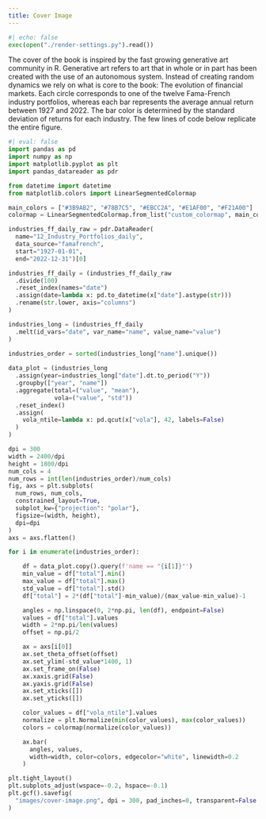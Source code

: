 ```yaml
---
title: Cover Image
---
```


```python
#| echo: false
exec(open("./render-settings.py").read())
```

The cover of the book is inspired by the fast growing generative art community in R.\index{Generative art} Generative art refers to art that in whole or in part has been created with the use of an autonomous system. Instead of creating random dynamics we rely on what is core to the book: The evolution of financial markets. Each circle corresponds to one of the twelve Fama-French industry portfolios, whereas each bar represents the average annual return between 1927 and 2022. The bar color is determined by the standard deviation of returns for each industry. The few lines of code below replicate the entire figure. 

```python
#| eval: false
import pandas as pd
import numpy as np
import matplotlib.pyplot as plt
import pandas_datareader as pdr

from datetime import datetime
from matplotlib.colors import LinearSegmentedColormap

main_colors = ["#3B9AB2", "#78B7C5", "#EBCC2A", "#E1AF00", "#F21A00"]
colormap = LinearSegmentedColormap.from_list("custom_colormap", main_colors)

industries_ff_daily_raw = pdr.DataReader(
  name="12_Industry_Portfolios_daily",
  data_source="famafrench", 
  start="1927-01-01", 
  end="2022-12-31")[0]

industries_ff_daily = (industries_ff_daily_raw
  .divide(100)
  .reset_index(names="date")
  .assign(date=lambda x: pd.to_datetime(x["date"].astype(str)))
  .rename(str.lower, axis="columns")
)

industries_long = (industries_ff_daily
  .melt(id_vars="date", var_name="name", value_name="value")
)
                          
industries_order = sorted(industries_long["name"].unique())

data_plot = (industries_long
  .assign(year=industries_long["date"].dt.to_period("Y"))
  .groupby(["year", "name"])
  .aggregate(total=("value", "mean"),
             vola=("value", "std"))
  .reset_index()
  .assign(
    vola_ntile=lambda x: pd.qcut(x["vola"], 42, labels=False)
  )
)

dpi = 300
width = 2400/dpi
height = 1800/dpi
num_cols = 4
num_rows = int(len(industries_order)/num_cols)
fig, axs = plt.subplots(
  num_rows, num_cols,
  constrained_layout=True,
  subplot_kw={"projection": "polar"},
  figsize=(width, height),
  dpi=dpi
)
axs = axs.flatten()

for i in enumerate(industries_order):

    df = data_plot.copy().query(f'name == "{i[1]}"')
    min_value = df["total"].min()
    max_value = df["total"].max()
    std_value = df["total"].std()
    df["total"] = 2*(df["total"]-min_value)/(max_value-min_value)-1

    angles = np.linspace(0, 2*np.pi, len(df), endpoint=False)
    values = df["total"].values
    width = 2*np.pi/len(values)
    offset = np.pi/2

    ax = axs[i[0]]
    ax.set_theta_offset(offset)
    ax.set_ylim(-std_value*1400, 1)
    ax.set_frame_on(False)
    ax.xaxis.grid(False)
    ax.yaxis.grid(False)
    ax.set_xticks([])
    ax.set_yticks([])

    color_values = df["vola_ntile"].values
    normalize = plt.Normalize(min(color_values), max(color_values))
    colors = colormap(normalize(color_values))

    ax.bar(
      angles, values,
      width=width, color=colors, edgecolor="white", linewidth=0.2
    )

plt.tight_layout()
plt.subplots_adjust(wspace=-0.2, hspace=-0.1)
plt.gcf().savefig(
  "images/cover-image.png", dpi = 300, pad_inches=0, transparent=False
)
```

